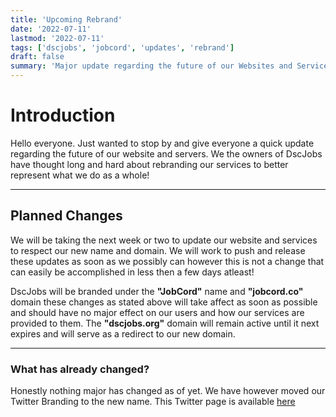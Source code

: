 ```yaml
---
title: 'Upcoming Rebrand'
date: '2022-07-11'
lastmod: '2022-07-11'
tags: ['dscjobs', 'jobcord', 'updates', 'rebrand']
draft: false
summary: 'Major update regarding the future of our Websites and Services.'
---
```


# Introduction
Hello everyone. Just wanted to stop by and give everyone a quick update regarding the future of our website and servers.
We the owners of DscJobs have thought long and hard about rebranding our services to better represent what we do as a whole!

---

## Planned Changes
We will be taking the next week or two to update our website and services to respect our new name and domain. We will work to
push and release these updates as soon as we possibly can however this is not a change that can easily be accomplished in less
then a few days atleast! 

DscJobs will be branded under the **"JobCord"** name and **"jobcord.co"** domain these changes as stated above will take affect as soon
as possible and should have no major effect on our users and how our services are provided to them. The **"dscjobs.org"** domain will remain
active until it next expires and will serve as a redirect to our new domain.

--- 

### What has already changed?
Honestly nothing major has changed as of yet. We have however moved our Twitter Branding to the new name. This Twitter page is available [here](https://twitter.com/jobcord)
